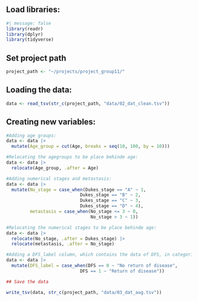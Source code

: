 ## Load libraries:

```r
#| message: false
library(readr)
library(dplyr)
library(tidyverse)
```

## Set project path

```r
project_path <- "~/projects/project_group11/"
```

## Loading the data:

```r
data <- read_tsv(str_c(project_path, "data/02_dat_clean.tsv"))
```

## Creating new variables:

```r
#Adding age groups:
data <- data |>
  mutate(Age_group = cut(Age, breaks = seq(10, 100, by = 10)))

#Relocating the agegroups to be place behinde age:
data <- data |>
  relocate(Age_group, .after = Age)

#Adding numerical stages and metastasis:
data <- data |>
  mutate(No_stage = case_when(Dukes_stage == "A" ~ 1,
                            Dukes_stage == "B" ~ 2,
                            Dukes_stage == "C" ~ 3,
                            Dukes_stage == "D" ~ 4),
         metastasis = case_when(No_stage <= 3 ~ 0,
                                No_stage > 3 ~ 1))

#Relocating the numerical stages to be place behinde age:
data <- data |>
  relocate(No_stage, .after = Dukes_stage) |> 
  relocate(metastasis, .after = No_stage)

#Adding a DFS_label column, which contains the data of DFS, in categorical format (relevant for analysis_3)
data <- data |>
  mutate(DFS_label = case_when(DFS == 0 ~ "No return of disease",
                            DFS == 1 ~ "Return of disease"))

## Save the data

write_tsv(data, str_c(project_path, "data/03_dat_aug.tsv"))
```
